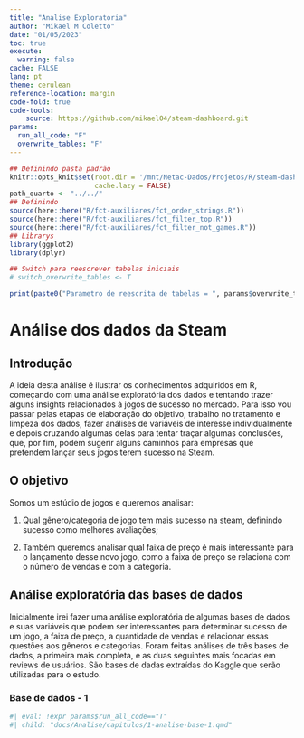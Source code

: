 ```yaml
---
title: "Analise Exploratoria"
author: "Mikael M Coletto"
date: "01/05/2023"
toc: true
execute:
  warning: false
cache: FALSE
lang: pt
theme: cerulean
reference-location: margin
code-fold: true
code-tools: 
    source: https://github.com/mikael04/steam-dashboard.git
params:
  run_all_code: "F"
  overwrite_tables: "F"
---
```


```r
## Definindo pasta padrão
knitr::opts_knit$set(root.dir = '/mnt/Netac-Dados/Projetos/R/steam-dashboard',
                     cache.lazy = FALSE)
path_quarto <- "../../"
## Definindo
source(here::here("R/fct-auxiliares/fct_order_strings.R"))
source(here::here("R/fct-auxiliares/fct_filter_top.R"))
source(here::here("R/fct-auxiliares/fct_filter_not_games.R"))
## Librarys
library(ggplot2)
library(dplyr)

## Switch para reescrever tabelas iniciais
# switch_overwrite_tables <- T

print(paste0("Parametro de reescrita de tabelas = ", params$overwrite_tables))
```

# Análise dos dados da Steam

## Introdução

A ideia desta análise é ilustrar os conhecimentos adquiridos em R, começando com uma análise exploratória dos dados e tentando trazer alguns insights relacionados à jogos de sucesso no mercado. Para isso vou passar pelas etapas de elaboração do objetivo, trabalho no tratamento e limpeza dos dados, fazer análises de variáveis de interesse individualmente e depois cruzando algumas delas para tentar traçar algumas conclusões, que, por fim, podem sugerir alguns caminhos para empresas que pretendem lançar seus jogos terem sucesso na Steam.

## O objetivo

Somos um estúdio de jogos e queremos analisar:

1.  Qual gênero/categoria de jogo tem mais sucesso na steam, definindo sucesso como melhores avaliações;

2.  Também queremos analisar qual faixa de preço é mais interessante para o lançamento desse novo jogo, como a faixa de preço se relaciona com o número de vendas e com a categoria.

## Análise exploratória das bases de dados

Inicialmente irei fazer uma análise exploratória de algumas bases de dados e suas variáveis que podem ser interessantes para determinar sucesso de um jogo, a faixa de preço, a quantidade de vendas e relacionar essas questões aos gêneros e categorias. Foram feitas análises de três bases de dados, a primeira mais completa, e as duas seguintes mais focadas em reviews de usuários. São bases de dadas extraídas do Kaggle que serão utilizadas para o estudo.

### Base de dados - 1

```r
#| eval: !expr params$run_all_code=="T"
#| child: "docs/Analise/capitulos/1-analise-base-1.qmd"
```